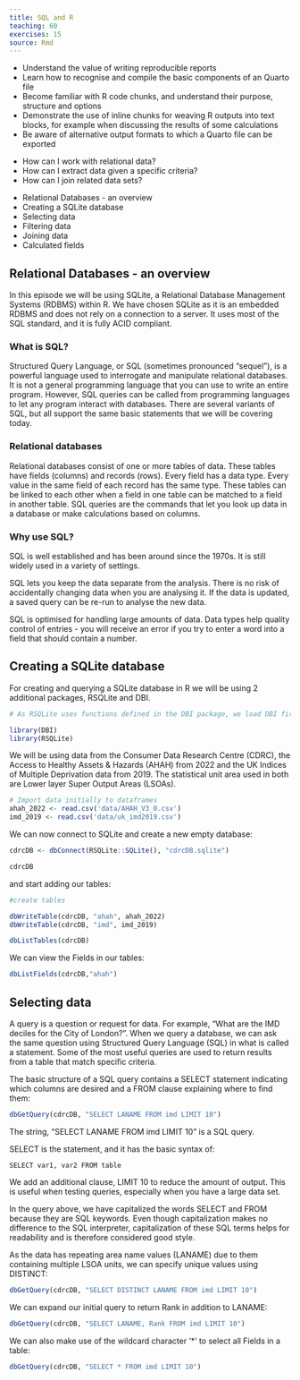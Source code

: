 ```yaml
---
title: SQL and R
teaching: 60
exercises: 15
source: Rmd
---
```


::::::::::::::::::::::::::::::::::::::: objectives

- Understand the value of writing reproducible reports
- Learn how to recognise and compile the basic components of an Quarto file
- Become familiar with R code chunks, and understand their purpose, structure and options
- Demonstrate the use of inline chunks for weaving R outputs into text blocks, for example when discussing the results of some calculations
- Be aware of alternative output formats to which a Quarto file can be exported

::::::::::::::::::::::::::::::::::::::::::::::::::

:::::::::::::::::::::::::::::::::::::::: questions

- How can I work with relational data?
- How can I extract data given a specific criteria?
- How can I join related data sets?

::::::::::::::::::::::::::::::::::::::::::::::::::

:::::::::::::::::::::::::::::::::::::::: content

- Relational Databases - an overview
- Creating a SQLite database
- Selecting data
- Filtering data
- Joining data
- Calculated fields

::::::::::::::::::::::::::::::::::::::::::::::::::

## Relational Databases - an overview

In this episode we will be using SQLite, a Relational Database Management Systems (RDBMS) within R.
We have chosen SQLite as it is an embedded RDBMS and does not rely on a connection to a server. 
It uses most of the SQL standard, and it is fully ACID compliant.

### What is SQL?

Structured Query Language, or SQL (sometimes pronounced "sequel"), is a powerful language used to interrogate and manipulate relational databases. It is not a general programming language that you can use to write an entire program. However, SQL queries can be called from programming languages to let any program interact with databases. There are several variants of SQL, but all support the same basic statements that we will be covering today.

### Relational databases

Relational databases consist of one or more tables of data. These tables have fields (columns) and records (rows). Every field has a data type. Every value in the same field of each record has the same type. These tables can be linked to each other when a field in one table can be matched to a field in another table. SQL queries are the commands that let you look up data in a database or make calculations based on columns.

### Why use SQL?

SQL is well established and has been around since the 1970s. It is still widely used in a variety of settings.

SQL lets you keep the data separate from the analysis. There is no risk of accidentally changing data when you are analysing it. If the data is updated, a saved query can be re-run to analyse the new data.

SQL is optimised for handling large amounts of data. Data types help quality control of entries - you will receive an error if you try to enter a word into a field that should contain a number.

## Creating a SQLite database

For creating and querying a SQLite database in R we will be using 2 additional packages, RSQLite and DBI.

```r
# As RSQLite uses functions defined in the DBI package, we load DBI first

library(DBI)
library(RSQLite)

```

We will be using data from the Consumer Data Research Centre (CDRC), the Access to Healthy Assets & Hazards (AHAH) from 2022 
and the UK Indices of Multiple Deprivation data from 2019. 
The statistical unit area used in both are Lower layer Super Output Areas (LSOAs).

```r
# Import data initially to dataframes 
ahah_2022 <- read.csv('data/AHAH_V3_0.csv')
imd_2019 <- read.csv('data/uk_imd2019.csv')

```
We can now connect to SQLite and create a new empty database:

```r

cdrcDB <- dbConnect(RSQLite::SQLite(), "cdrcDB.sqlite")

cdrcDB

```

and start adding our tables:

```r
#create tables

dbWriteTable(cdrcDB, "ahah", ahah_2022)
dbWriteTable(cdrcDB, "imd", imd_2019)

dbListTables(cdrcDB)

```

We can view the Fields in our tables:

```r
dbListFields(cdrcDB,"ahah")
```

## Selecting data

A query is a question or request for data. For example, "What are the IMD deciles for the City of London?". 
When we query a database, we can ask the same question using Structured Query Language (SQL) in what is called a statement. 
Some of the most useful queries are used to return results from a table that match specific criteria.

The basic structure of a SQL query contains a SELECT statement indicating which columns are desired and a FROM clause explaining where to find them:

```r

dbGetQuery(cdrcDB, "SELECT LANAME FROM imd LIMIT 10")

```
The string, "SELECT LANAME FROM imd LIMIT 10" is a SQL query. 

SELECT is the statement, and it has the basic syntax of:

````
SELECT var1, var2 FROM table
````
We add an additional clause, LIMIT 10 to reduce the amount of output.
This is useful when testing queries, especially when you have a large data set.

In the query above, we have capitalized the words SELECT and FROM because they are SQL keywords. Even though capitalization makes 
no difference to the SQL interpreter, capitalization of these SQL terms helps for readability and is therefore considered good style. 

As the data has repeating area name values (LANAME) due to them containing multiple LSOA units, we can specify unique values using DISTINCT:

```r

dbGetQuery(cdrcDB, "SELECT DISTINCT LANAME FROM imd LIMIT 10")

```

We can expand our initial query to return Rank in addition to LANAME:

```r

dbGetQuery(cdrcDB, "SELECT LANAME, Rank FROM imd LIMIT 10")

```

We can also make use of the wildcard character '*' to select all Fields in a table:
```r

dbGetQuery(cdrcDB, "SELECT * FROM imd LIMIT 10")

```
